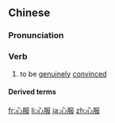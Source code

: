 ==Chinese==
{{zh-forms}}

===Pronunciation===
{{zh-pron
|m=xīnfú
|c=sam1 fuk6
|mn=sim-ho̍k
|cat=v
}}

===Verb===
{{zh-verb}}

# to be [[genuinely]] [[convinced]]

====Derived terms====
{{zh-der|心服口服|心服情願}}

[[fr:心服]]
[[li:心服]]
[[ja:心服]]
[[zh:心服]]
